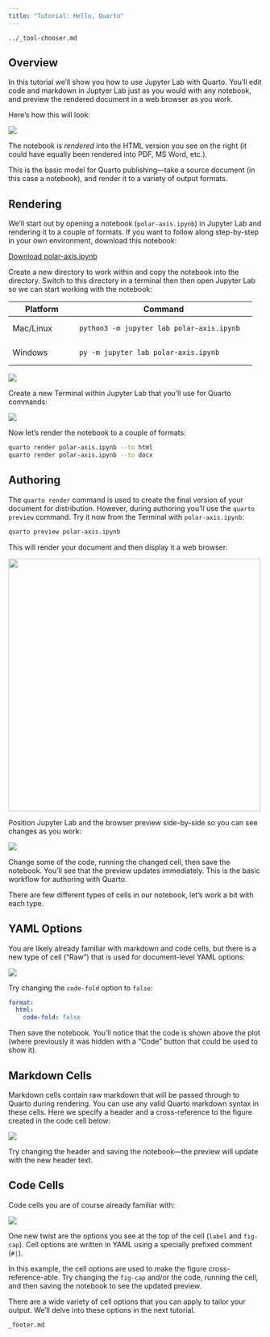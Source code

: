 ```yaml
---
title: "Tutorial: Hello, Quarto"
---
```


```.include
../_tool-chooser.md
```

## Overview

In this tutorial we'll show you how to use Jupyter Lab with Quarto. You'll edit code and markdown in Juptyer Lab just as you would with any notebook, and preview the rendered document in a web browser as you work.

Here's how this will look:

![](images/jupyter-quarto-preview.png)

The notebook is *rendered* into the HTML version you see on the right (it could have equally been rendered into PDF, MS Word, etc.).

This is the basic model for Quarto publishing---take a source document (in this case a notebook), and render it to a variety of output formats.

## Rendering

We'll start out by opening a notebook (`polar-axis.ipynb`) in Jupyter Lab and rendering it to a couple of formats. If you want to follow along step-by-step in your own environment, download this notebook:

::: {.callout-note appearance="minimal"}
<i class="bi bi-journal-code"></i> [Download polar-axis.ipynb](_polar-axis.ipynb){download="polar-axis.ipynb"}
:::

Create a new directory to work within and copy the notebook into the directory. Switch to this directory in a terminal then then open Jupyter Lab so we can start working with the notebook:

+------------------+-------------------------------------------------+
| Platform         | Command                                         |
+==================+=================================================+
| Mac/Linux        |     python3 -m jupyter lab polar-axis.ipynb     |
+------------------+-------------------------------------------------+
| Windows          |     py -m jupyter lab polar-axis.ipynb          |
+------------------+-------------------------------------------------+

![](images/jupyter-basics.png)

Create a new Terminal within Jupyter Lab that you'll use for Quarto commands:

![](images/jupyter-terminal.png){.border}

Now let's render the notebook to a couple of formats:

``` bash
quarto render polar-axis.ipynb --to html
quarto render polar-axis.ipynb --to docx
```

## Authoring

The `quarto render` command is used to create the final version of your document for distribution. However, during authoring you'll use the `quarto preview` command. Try it now from the Terminal with `polar-axis.ipynb`:

``` bash
quarto preview polar-axis.ipynb
```

This will render your document and then display it a web browser:

![](images/quarto-preview.png){.border width="500"}

Position Jupyter Lab and the browser preview side-by-side so you can see changes as you work:

![](images/jupyter-quarto-preview.png)

Change some of the code, running the changed cell, then save the notebook. You'll see that the preview updates immediately. This is the basic workflow for authoring with Quarto.

There are few different types of cells in our notebook, let's work a bit with each type.

## YAML Options

You are likely already familiar with markdown and code cells, but there is a new type of cell ("Raw") that is used for document-level YAML options:

![](images/jupyter-yaml.png){.border}

Try changing the `code-fold` option to `false`:

``` yaml
format: 
  html:
    code-fold: false
```

Then save the notebook. You'll notice that the code is shown above the plot (where previously it was hidden with a "Code" button that could be used to show it).

## Markdown Cells

Markdown cells contain raw markdown that will be passed through to Quarto during rendering. You can use any valid Quarto markdown syntax in these cells. Here we specify a header and a cross-reference to the figure created in the code cell below:

![](images/jupyter-markdown.png){.border}

Try changing the header and saving the notebook---the preview will update with the new header text.

## Code Cells

Code cells you are of course already familiar with:

![](images/jupyter-cell.png){.border}

One new twist are the options you see at the top of the cell (`label` and `fig-cap`). Cell options are written in YAML using a specially prefixed comment (`#|`).

In this example, the cell options are used to make the figure cross-reference-able. Try changing the `fig-cap` and/or the code, running the cell, and then saving the notebook to see the updated preview.

There are a wide variety of cell options that you can apply to tailor your output. We'll delve into these options in the next tutorial.

```.include
_footer.md
```
